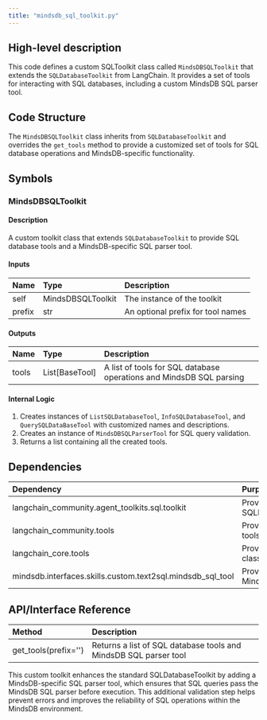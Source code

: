 ```yaml
---
title: "mindsdb_sql_toolkit.py"
---
```


## High-level description
This code defines a custom SQLToolkit class called `MindsDBSQLToolkit` that extends the `SQLDatabaseToolkit` from LangChain. It provides a set of tools for interacting with SQL databases, including a custom MindsDB SQL parser tool.

## Code Structure
The `MindsDBSQLToolkit` class inherits from `SQLDatabaseToolkit` and overrides the `get_tools` method to provide a customized set of tools for SQL database operations and MindsDB-specific functionality.

## Symbols

### MindsDBSQLToolkit
#### Description
A custom toolkit class that extends `SQLDatabaseToolkit` to provide SQL database tools and a MindsDB-specific SQL parser tool.

#### Inputs
| Name | Type | Description |
|:-----|:-----|:------------|
| self | MindsDBSQLToolkit | The instance of the toolkit |
| prefix | str | An optional prefix for tool names |

#### Outputs
| Name | Type | Description |
|:-----|:-----|:------------|
| tools | List[BaseTool] | A list of tools for SQL database operations and MindsDB SQL parsing |

#### Internal Logic
1. Creates instances of `ListSQLDatabaseTool`, `InfoSQLDatabaseTool`, and `QuerySQLDataBaseTool` with customized names and descriptions.
2. Creates an instance of `MindsDBSQLParserTool` for SQL query validation.
3. Returns a list containing all the created tools.

## Dependencies
| Dependency | Purpose |
|:-----------|:--------|
| langchain_community.agent_toolkits.sql.toolkit | Provides the base SQLDatabaseToolkit |
| langchain_community.tools | Provides SQL database tools |
| langchain_core.tools | Provides the BaseTool class |
| mindsdb.interfaces.skills.custom.text2sql.mindsdb_sql_tool | Provides the MindsDBSQLParserTool |

## API/Interface Reference
| Method | Description |
|:-------|:------------|
| get_tools(prefix='') | Returns a list of SQL database tools and MindsDB SQL parser tool |

This custom toolkit enhances the standard SQLDatabaseToolkit by adding a MindsDB-specific SQL parser tool, which ensures that SQL queries pass the MindsDB SQL parser before execution. This additional validation step helps prevent errors and improves the reliability of SQL operations within the MindsDB environment.